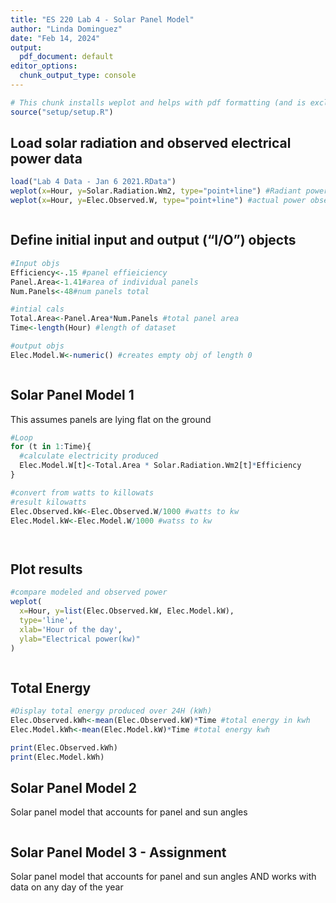```yaml
---
title: "ES 220 Lab 4 - Solar Panel Model"
author: "Linda Dominguez"
date: "Feb 14, 2024"
output:
  pdf_document: default
editor_options:
  chunk_output_type: console
---
```



```r
# This chunk installs weplot and helps with pdf formatting (and is excluded from knitting)
source("setup/setup.R")

```


## Load solar radiation and observed electrical  power data

```r
load("Lab 4 Data - Jan 6 2021.RData")
weplot(x=Hour, y=Solar.Radiation.Wm2, type="point+line") #Radiant power
weplot(x=Hour, y=Elec.Observed.W, type="point+line") #actual power observed 



```


## Define initial input and output ("I/O") objects

```r
#Input objs
Efficiency<-.15 #panel effieiciency
Panel.Area<-1.41#area of individual panels 
Num.Panels<-48#num panels total

#intial cals
Total.Area<-Panel.Area*Num.Panels #total panel area
Time<-length(Hour) #length of dataset 

#output objs
Elec.Model.W<-numeric() #creates empty obj of length 0



```


## Solar Panel Model 1

This assumes panels are lying flat on the ground

```r
#Loop 
for (t in 1:Time){
  #calculate electricity produced
  Elec.Model.W[t]<-Total.Area * Solar.Radiation.Wm2[t]*Efficiency
}

#convert from watts to killowats 
#result kilowatts 
Elec.Observed.kW<-Elec.Observed.W/1000 #watts to kw
Elec.Model.kW<-Elec.Model.W/1000 #watss to kw




```


## Plot results

```r
#compare modeled and observed power
weplot(
  x=Hour, y=list(Elec.Observed.kW, Elec.Model.kW),
  type='line',
  xlab='Hour of the day', 
  ylab="Electrical power(kw)"
)



```


## Total Energy

```r
#Display total energy produced over 24H (kWh)
Elec.Observed.kWh<-mean(Elec.Observed.kW)*Time #total energy in kwh
Elec.Model.kWh<-mean(Elec.Model.kW)*Time #total energy kwh

print(Elec.Observed.kWh)
print(Elec.Model.kWh)


```


## Solar Panel Model 2

Solar panel model that accounts for panel and sun angles

```r




```


## Solar Panel Model 3 - Assignment

Solar panel model that accounts for panel and sun angles AND works with data on any day of the year

```r




```

